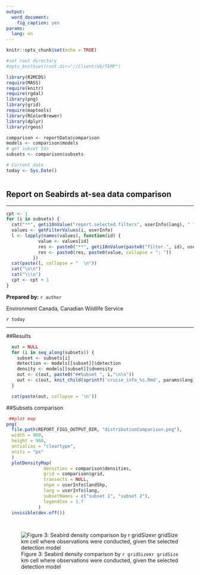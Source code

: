 ```yaml
---
output: 
  word_document:
    fig_caption: yes
params:
  lang: en
---
```


```r
knitr::opts_chunk$set(echo = TRUE)
```


```r
#set root directory
#opts_knit$set(root.dir="//Client/U$/TEMP")
```

```r
library(R2MCDS)
require(MASS)
require(knitr)
require(rgdal)
library(png)
library(grid)
require(maptools)
library(RColorBrewer) 
library(dplyr)
library(rgeos)

comparison <- reportData$comparison
models <- comparison$models
# get subset Ids
subsets <- comparison$subsets

# Current date
today <- Sys.Date()



```

## Report on Seabirds at-sea data comparison

-------------------------

```r
cpt <- 1
for (i in subsets) {
  cat("**", geti18nValue("report.selected.filters", userInfo$lang), " ", cpt, " :**\n\n", sep = "")
  values <- getFilterValues(i, userInfo)
  l <- lapply(names(values), function(id) {
            value <- values[id]
            res <- paste0("**", geti18nValue(paste0("filter.", id), userInfo$lang), ":** ")
            res <- paste0(res, paste0(value, collapse = "; "))
          })
  cat(paste(l, collapse = "  \n"))
  cat("\n\n")
  cat("\\\n")
  cpt <- cpt + 1
}

```

**Prepared by:** `r author`

Environment Canada, Canadian Wildlife Service

`r today`

-------------------------


##Results


```r
  out = NULL
  for (i in seq_along(subsets)) {
    subset <- subsets[i]
    detection <- models[[subset]]$detection
    density <- models[[subset]]$dnensity
    out <- c(out, paste0("##Subset ", i,"\n\n"))
    out <- c(out, knit_child(sprintf('cruise_info_%s.Rmd', params$lang)))
  }
```

```r
  cat(paste(out, collapse = '\n'))
```


##Subsets comparison


```r

 ##plot map
png(
  file.path(REPORT_FIGS_OUTPUT_DIR, "distributionComparison.png"),
  width = 960,
  height = 960,
  antialias = "cleartype",
  units = "px"
  )
  plotDensityMap(
              densities = comparison$densities,
              grid = comparison$grid,
              transects = NULL,
              shpm = userInfo$landShp,
              lang = userInfo$lang,
              subsetNames = c("subset 1", "subset 2"),
              legendCex = 1.7
            )
  invisible(dev.off())
  
  
```


 ![Figure 3: Seabird density comparison by `r gridSize`x`r gridSize` km cell where observations were conducted, given the selected detection model](`r file.path(REPORT_FIGS_OUTPUT_DIR, "distributionComparison.png")` "Comparison of the distribution between the two subsets")
 

